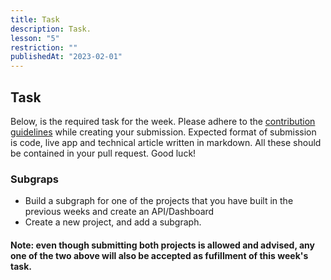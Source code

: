 ```yaml
---
title: Task
description: Task.
lesson: "5"
restriction: ""
publishedAt: "2023-02-01"
---
```


## Task

Below, is the required task for the week. Please adhere to the [contribution guidelines](https://github.com/celo-org/stackshift) while creating your submission.
Expected format of submission is code, live app and technical article written in markdown. All these should be contained in your pull request. Good luck!

### Subgraps

- Build a subgraph for one of the projects that you have built in the previous weeks and create an API/Dashboard
- Create a new project, and add a subgraph.

#### Note: even though submitting both projects is allowed and advised, any one of the two above will also be accepted as fufillment of this week's task.
